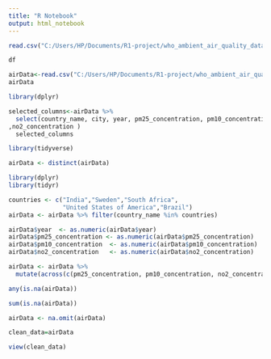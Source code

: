 ---
title: "R Notebook"
output: html_notebook
---

```{r}
read.csv("C:/Users/HP/Documents/R1-project/who_ambient_air_quality_database_version_2024_(v6.1) (3).csv")
```
```{r}
df
```
```{r}
airData<-read.csv("C:/Users/HP/Documents/R1-project/who_ambient_air_quality_database_version_2024_(v6.1) (3).csv")
airData
```

```{r}
library(dplyr)
```
```{r}
selected_columns<-airData %>%
  select(country_name, city, year, pm25_concentration, pm10_concentration
,no2_concentration )
  selected_columns
```

```{r}
library(tidyverse)

```
```{r}
airData <- distinct(airData)

```

```{r}
library(dplyr)
library(tidyr)
```

```{r}

countries <- c("India","Sweden","South Africa",
               "United States of America","Brazil")
airData <- airData %>% filter(country_name %in% countries)
```

```{r}
airData$year  <- as.numeric(airData$year)
airData$pm25_concentration <- as.numeric(airData$pm25_concentration)
airData$pm10_concentration  <- as.numeric(airData$pm10_concentration)
airData$no2_concentration   <- as.numeric(airData$no2_concentration)
```
```{r}
airData <- airData %>%
  mutate(across(c(pm25_concentration, pm10_concentration, no2_concentration), ~ ifelse(. <= 0, NA, .)))

```
```{r}
any(is.na(airData))
```

```{r}
sum(is.na(airData))
```

```{r}
airData <- na.omit(airData)

```
```{r}
clean_data=airData

```
```{r}
view(clean_data)
```

